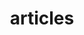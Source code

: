 ---
title: "articles"
description: "List of articles by author in the Astro News."
blocks:
  - name: "HEADER"
    title: "articles"
    description: "List of authors of the Astro News."
  - name: "ATTENTION"
    description: "Lista de autores con fines didacticos"
---